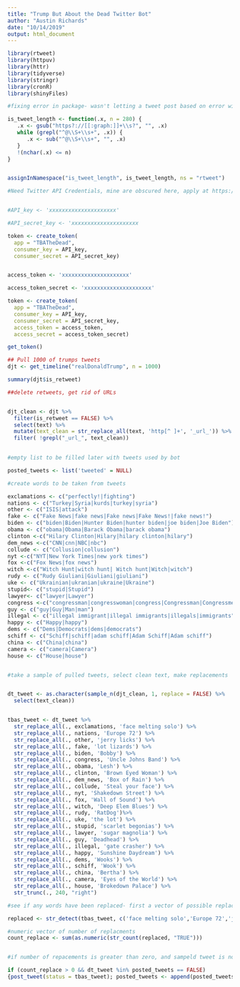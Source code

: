```yaml
---
title: "Trump But About the Dead Twitter Bot"
author: "Austin Richards"
date: "10/14/2019"
output: html_document
---
```




```r
library(rtweet)
library(httpuv)
library(httr)
library(tidyverse)
library(stringr)
library(cronR)
library(shinyFiles)

```

```r
#fixing error in package- wasn't letting a tweet post based on error with character length

is_tweet_length <- function(.x, n = 280) {
   .x <- gsub("https?://[[:graph:]]+\\s?", "", .x)
   while (grepl("^@\\S+\\s+", .x)) {
      .x <- sub("^@\\S+\\s+", "", .x)
   }
   !(nchar(.x) <= n)  
}


assignInNamespace("is_tweet_length", is_tweet_length, ns = "rtweet")
```

```r

#Need Twitter API Credentials, mine are obscured here, apply at https://developer.twitter.com/


#API_key <- 'xxxxxxxxxxxxxxxxxxxxx'

#API_secret_key <- 'xxxxxxxxxxxxxxxxxxxxx 

token <- create_token(
  app = "TBATheDead",
  consumer_key = API_key,
  consumer_secret = API_secret_key)


access_token <- 'xxxxxxxxxxxxxxxxxxxxx' 

access_token_secret <- 'xxxxxxxxxxxxxxxxxxxxx'

token <- create_token(
  app = "TBATheDead",
  consumer_key = API_key,
  consumer_secret = API_secret_key,
  access_token = access_token,
  access_secret = access_token_secret)

get_token()
```


```r
## Pull 1000 of trumps tweets 
djt <- get_timeline("realDonaldTrump", n = 1000)

summary(djt$is_retweet)
```


```r
##delete retweets, get rid of URLs


djt_clean <- djt %>% 
  filter(is_retweet == FALSE) %>% 
  select(text) %>%
  mutate(text_clean = str_replace_all(text, 'http[^ ]+', '_url_')) %>% 
  filter( !grepl("_url_", text_clean))
  

```


```r
#empty list to be filled later with tweets used by bot

posted_tweets <- list('tweeted' = NULL)
```




```r
#create words to be taken from tweets

exclamations <- c("perfectly!|fighting")
nations <- c("Turkey|Syria|kurds|turkey|syria")
other <- c("ISIS|attack")
fake <- c("Fake News|fake news|Fake news|Fake News!|fake news!")
biden <- c("biden|Biden|Hunter Biden|hunter biden|joe biden|Joe Biden")
obama <- c("obama|Obama|Barack Obama|barack obama")
clinton <-c("Hilary Clinton|Hilary|hilary clinton|hilary")
dem_news <-c("CNN|cnn|NBC|nbc")
collude <- c("Collusion|collusion")
nyt <-c("NYT|New York Times|new york times")
fox <-c("Fox News|fox news")
witch <-c("Witch Hunt|witch hunt| Witch hunt|Witch|witch")
rudy <- c("Rudy Giuliani|Giuliani|giuliani")
uke <- c("Ukrainian|ukranian|ukraine|Ukraine")
stupid<- c("stupid|Stupid")
lawyer<- c("lawyer|Lawyer")
congress <-c("congressman|congresswoman|congress|Congressman|Congressmen")
guy <- c("guy|Guy|Man|man")
illegal <- c("illegal immigrant|illegal immigrants|illegals|immigrants")
happy <- c("Happy|happy")
dems <- c("Dems|Democrats|dems|democrats")
schiff <- c("Schiff|schiff|adam schiff|Adam Schiff|Adam schiff")
china <- c("China|china")
camera <- c("camera|Camera")
house <- c("House|house")



```



```r
#take a sample of pulled tweets, select clean text, make replacements


dt_tweet <- as.character(sample_n(djt_clean, 1, replace = FALSE) %>% 
  select(text_clean))


tbas_tweet <- dt_tweet %>% 
  str_replace_all(., exclamations, 'face melting solo') %>%
  str_replace_all(., nations, 'Europe 72') %>%
  str_replace_all(., other, 'jerry licks') %>% 
  str_replace_all(., fake, 'lot lizards') %>% 
  str_replace_all(., biden, 'Bobby') %>% 
  str_replace_all(., congress, 'Uncle Johns Band') %>% 
  str_replace_all(., obama, 'Lesh') %>% 
  str_replace_all(., clinton, 'Brown Eyed Woman') %>% 
  str_replace_all(., dem_news, 'Box of Rain') %>% 
  str_replace_all(., collude, 'Steal your face') %>% 
  str_replace_all(., nyt, 'Shakedown Street') %>% 
  str_replace_all(., fox, 'Wall of Sound') %>% 
  str_replace_all(., witch, 'Deep Elem Blues') %>% 
  str_replace_all(., rudy, 'RatDog')%>% 
  str_replace_all(., uke, 'the lot') %>% 
  str_replace_all(., stupid, 'scarlet begonias') %>% 
  str_replace_all(., lawyer, 'sugar magnolia') %>% 
  str_replace_all(., guy, 'Deadhead') %>% 
  str_replace_all(., illegal, 'gate crasher') %>% 
  str_replace_all(., happy, 'Sunshine Daydream') %>% 
  str_replace_all(., dems, 'Wooks') %>% 
  str_replace_all(., schiff, 'Wook') %>% 
  str_replace_all(., china, 'Bertha') %>% 
  str_replace_all(., camera, 'Eyes of the World') %>% 
  str_replace_all(., house, 'Brokedown Palace') %>% 
  str_trunc(., 240, "right")

#see if any words have been replaced- first a vector of possible replacements, detect if any are there

replaced <- str_detect(tbas_tweet, c('face melting solo','Europe 72','jerry licks', 'lot lizards', 'Bobby', 'Uncle Johns Band', 'Lesh', 'Brown Eyed Woman', 'Box of Rain', 'Steal your face', 'Shakedown Street',  'Wall of Sound', 'Deep Elem Blues', 'RatDog', 'the lot', 'scarlet begonias', 'sugar magnolia', 'Deadhead', 'gate crasher', 'Sunshine Daydream',  'Wooks', 'Wook',  'Bertha', 'Eyes of the World', 'Brokedown Palace'))  

#numeric vector of number of replacments
count_replace <- sum(as.numeric(str_count(replaced, "TRUE")))


#if number of repacements is greater than zero, and sampeld tweet is not in list of used tweets, post to twitter and add tweet to list of used tweets (execute this chunk on specified time interval using cronR add in for mac)

if (count_replace > 0 && dt_tweet %in% posted_tweets == FALSE)
{post_tweet(status = tbas_tweet); posted_tweets <- append(posted_tweets, dt_tweet)}


```




